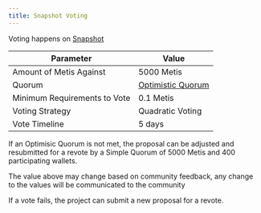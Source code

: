 ```yaml
---
title: Snapshot Voting
---
```



Voting happens on [Snapshot](https://proposals.ceg.vote)

| Parameter                    | Value                                                                                                     |
| ---------------------------- | --------------------------------------------------------------------------------------------------------- |
| Amount of Metis Against      | 5000 Metis                                                                                                |
| Quorum                       | [Optimistic Quorum](https://docs.snapshot.box/snapshot-x/protocol/execution-strategies#optimistic-quorum) |
| Minimum Requirements to Vote | 0.1 Metis                                                                                                 |
| Voting Strategy              | Quadratic Voting                                                                                          |
| Vote Timeline                | 5 days                                                                                                    |

If an Optimisic Quorum is not met, the proposal can be adjusted and resubmitted for a revote by a Simple Quorum of 5000 Metis and 400 participating wallets.

<Callout>
  The value above may change based on community feedback, any change to the
  values will be communicated to the community
</Callout>

If a vote fails, the project can submit a new proposal for a revote.
